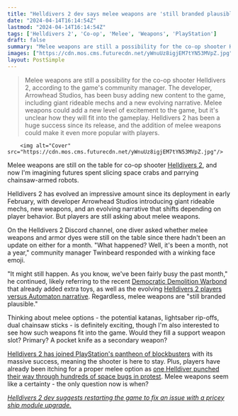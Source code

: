 ```yaml
---
title: "Helldivers 2 dev says melee weapons are 'still branded plausible,' and now I'm dreaming of duking it out with an Automaton Hulk with a giant sword of my own"
date: "2024-04-14T16:14:54Z"
lastmod: "2024-04-14T16:14:54Z"
tags: ['Helldivers 2', 'Co-op', 'Melee', 'Weapons', 'PlayStation']
draft: false
summary: "Melee weapons are still a possibility for the co-op shooter Helldivers 2, according to the game's community manager. The developer, Arrowhead Studios, has been busy adding new content to the game, including giant rideable mechs and a new evolving narrative. Melee weapons could add a new level of excitement to the game, but it's unclear how they will fit into the gameplay. Helldivers 2 has been a huge success since its release, and the addition of melee weapons could make it even more popular with players."
images: ["https://cdn.mos.cms.futurecdn.net/yWnuUz8igjEM7tYN53MVpZ.jpg"]
layout: PostSimple
---
```

> Melee weapons are still a possibility for the co-op shooter Helldivers 2, according to the game's community manager. The developer, Arrowhead Studios, has been busy adding new content to the game, including giant rideable mechs and a new evolving narrative. Melee weapons could add a new level of excitement to the game, but it's unclear how they will fit into the gameplay. Helldivers 2 has been a huge success since its release, and the addition of melee weapons could make it even more popular with players.


        <img alt="Cover" src="https://cdn.mos.cms.futurecdn.net/yWnuUz8igjEM7tYN53MVpZ.jpg"/>
        
Melee weapons are still on the table for co-op shooter [Helldivers 2](https://www.gamesradar.com/helldivers-2-guide/), and now I'm imagining futures spent slicing space crabs and parrying chainsaw-armed robots. 

Helldivers 2 has evolved an impressive amount since its deployment in early February, with developer Arrowhead Studios introducing giant rideable mechs, new weapons, and an evolving narrative that shifts depending on player behavior. But players are still asking about melee weapons. 

On the Helldivers 2 Discord channel, one diver asked whether melee weapons and armor dyes were still on the table since there hadn't been an update on either for a month. "What happened? Well, it's been a month, not a year," community manager Twinbeard responded with a winking face emoji. 

"It might still happen. As you know, we've been fairly busy the past month," he continued, likely referring to the recent [Democratic Demolition Warbond](https://www.gamesradar.com/helldivers-2-democratic-detonation-warbond/) that already added extra toys, as well as the evolving [Helldivers 2 players versus Automaton narrative](https://www.gamesradar.com/helldivers-2-game-master-joel-says-sike-the-previous-automaton-force-was-merely-a-vanguard-and-now-a-massive-fleet-is-assaulting-cyberstan-and-the-surrounding-planets/). Regardless, melee weapons are "still branded plausible."

Thinking about melee options - the potential katanas, lightsaber rip-offs, dual chainsaw sticks - is definitely exciting, though I'm also interested to see how such weapons fit into the game. Would they fill a support weapon slot? Primary? A pocket knife as a secondary weapon? 

[Helldivers 2 has joined PlayStation's pantheon of blockbusters](https://www.gamesradar.com/helldivers-2-directors-childhood-dream-is-for-the-co-op-shooter-to-join-the-pantheon-of-playstations-biggest-ip-its-crazy-that-it-might-be-in-the-future/) with its massive success, meaning the shooter is here to stay. Plus, players have already been itching for a proper melee option as [one Helldiver punched their way through hundreds of space bugs in protest](https://www.gamesradar.com/i-wont-stop-till-im-given-a-melee-weapon-helldivers-2-madman-is-fist-fighting-their-way-through-bugs-with-over-100-melee-kills-a-mission/). Melee weapons seem like a certainty - the only question now is when?

[<em>Helldivers 2 dev suggests restarting the game to fix an issue with a pricey ship module upgrade.</em>](https://www.gamesradar.com/helldivers-2-dev-suggests-restarting-the-game-to-fix-a-pricey-new-ship-upgrade-bug-confirms-the-team-is-investigating-a-fix/)
        